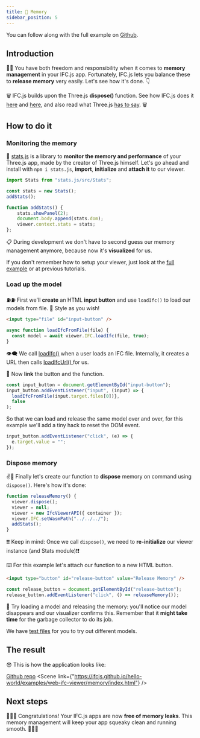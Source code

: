 ```yaml
---
title: 🧠 Memory
sidebar_position: 5
---
```



<IfcAlert>
  You can follow along with the full example on <a href="https://github.com/IFCjs/hello-world/tree/main/examples/web-ifc-viewer/memory">Github</a>.
</IfcAlert>

## Introduction

🚀🚀
You have both freedom and responsibility when it comes to **memory management** in your IFC.js app. Fortunately, IFC.js lets you balance these to **release memory** very easily. Let's see how it's done. 👇

<IfcCard>
  🗑️ IFC.js builds upon the Three.js <b>dispose() </b> function. See how IFC.js does it <a href="https://github.com/IFCjs/web-ifc-viewer/blob/master/viewer/src/ifc-viewer-api.ts#L220">here</a> and <a href="https://github.com/IFCjs/web-ifc-three/blob/main/web-ifc-three/src/IFC/components/MemoryCleaner.ts">here</a>, and also read what Three.js
  <a href="https://threejs.org/docs/#manual/en/introduction/How-to-dispose-of-objects"> has to say</a>. 🗑️
</IfcCard>

## How to do it

### Monitoring the memory

👀 [stats.js](https://github.com/mrdoob/stats.js/) is a library to **monitor the memory and performance** of your Three.js app, made by the creator of Three.js himself. Let's go ahead and install with `npm i stats.js`, **import**, **initialize** and **attach it** to our viewer.

```js
import Stats from "stats.js/src/Stats";

const stats = new Stats();
addStats();

function addStats() {
    stats.showPanel(2);
    document.body.append(stats.dom);
    viewer.context.stats = stats;
};
```

📋 During development we don't have to second guess our memory management anymore, because now it's **visualized** for us.

<IfcAlert>
  If you don't remember how to setup your viewer, just look at the <a href="https://github.com/IFCjs/hello-world/tree/main/examples/web-ifc-viewer/memory">full example</a> or at previous tutorials.
</IfcAlert>

### Load up the model

⛽⛽ First we'll **create** an HTML **input button** and use `loadIfc()` to load our models from file. 🎨 Style as you wish!

```html
<input type="file" id="input-button" />
```

```js
async function loadIfcFromFile(file) {
  const model = await viewer.IFC.loadIfc(file, true);
}
```

<IfcCard>
  👁️‍🗨️ We call <a href="https://github.com/IFCjs/web-ifc-viewer/blob/master/viewer/src/components/ifc/ifc-manager.ts#L42/">loadIfc()</a> when a user loads an IFC file. Internally, it creates a URL then calls <a href="https://github.com/IFCjs/web-ifc-viewer/blob/master/viewer/src/components/ifc/ifc-manager.ts#L53/"> loadIfcUrl() </a>for us.
</IfcCard>

💅 Now **link** the button and the function.

```js {3}
const input_button = document.getElementById("input-button");
input_button.addEventListener("input", (input) => {
  loadIfcFromFile(input.target.files[0])},
  false
);
```

So that we can load and release the same model over and over, for this example we'll add a tiny hack to reset the DOM event.

```js
input_button.addEventListener("click", (e) => {
  e.target.value = "";
});
```

### Dispose memory

✌🥤 Finally let's create our function to **dispose** memory on command using `dispose()`. Here's how it's done:

```js
function releaseMemory() {
  viewer.dispose();
  viewer = null;
  viewer = new IfcViewerAPI({ container });
  viewer.IFC.setWasmPath("../../../");
  addStats();
}
```

❗❗ Keep in mind: Once we call `dispose()`, we need to **re-initialize** our viewer instance (and Stats module)❗❗

⌨️ For this example let's attach our function to a new HTML button.

```html
<input type="button" id="release-button" value="Release Memory" />
```

```js
const release_button = document.getElementById("release-button");
release_button.addEventListener("click", () => releaseMemory());
```

🧪 Try loading a model and releasing the memory: you'll notice our model disappears and our visualizer confirms this. Remember that it **might take time** for the garbage collector to do its job.

<IfcAlert>
  We have <a href="https://github.com/IFCjs/test-ifc-files">test files</a> for you to try out different models.
</IfcAlert>

## The result

😎 This is how the application looks like:

<a href="https://github.com/IFCjs/hello-world/tree/main/examples/web-ifc-viewer/memory/">Github repo</a>
<Scene link={"https://ifcjs.github.io/hello-world/examples/web-ifc-viewer/memory/index.html"} />

## Next steps

🎉🎉🎉
Congratulations! Your IFC.js apps are now **free of memory leaks**. This memory management will keep your app squeaky clean and running smooth.
💪💪💪
